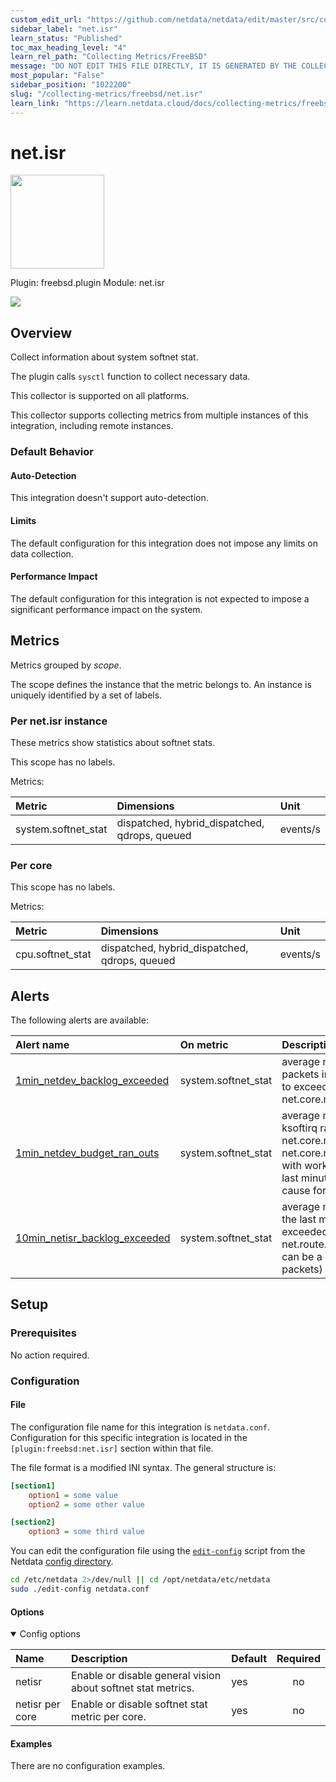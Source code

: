 ```yaml
---
custom_edit_url: "https://github.com/netdata/netdata/edit/master/src/collectors/freebsd.plugin/metadata.yaml"
sidebar_label: "net.isr"
learn_status: "Published"
toc_max_heading_level: "4"
learn_rel_path: "Collecting Metrics/FreeBSD"
message: "DO NOT EDIT THIS FILE DIRECTLY, IT IS GENERATED BY THE COLLECTOR'S metadata.yaml FILE"
most_popular: "False"
sidebar_position: "1022200"
slug: "/collecting-metrics/freebsd/net.isr"
learn_link: "https://learn.netdata.cloud/docs/collecting-metrics/freebsd/net.isr"
---
```



# net.isr


<img src="https://netdata.cloud/img/freebsd.svg" width="150"/>


Plugin: freebsd.plugin
Module: net.isr

<img src="https://img.shields.io/badge/maintained%20by-Netdata-%2300ab44" />

## Overview

Collect information about system softnet stat.

The plugin calls `sysctl` function to collect necessary data.

This collector is supported on all platforms.

This collector supports collecting metrics from multiple instances of this integration, including remote instances.


### Default Behavior

#### Auto-Detection

This integration doesn't support auto-detection.

#### Limits

The default configuration for this integration does not impose any limits on data collection.

#### Performance Impact

The default configuration for this integration is not expected to impose a significant performance impact on the system.


## Metrics

Metrics grouped by *scope*.

The scope defines the instance that the metric belongs to. An instance is uniquely identified by a set of labels.



### Per net.isr instance

These metrics show statistics about softnet stats.

This scope has no labels.

Metrics:

| Metric | Dimensions | Unit |
|:------|:----------|:----|
| system.softnet_stat | dispatched, hybrid_dispatched, qdrops, queued | events/s |

### Per core



This scope has no labels.

Metrics:

| Metric | Dimensions | Unit |
|:------|:----------|:----|
| cpu.softnet_stat | dispatched, hybrid_dispatched, qdrops, queued | events/s |



## Alerts


The following alerts are available:

| Alert name  | On metric | Description |
|:------------|:----------|:------------|
| [ 1min_netdev_backlog_exceeded ](https://github.com/netdata/netdata/blob/master/src/health/health.d/softnet.conf) | system.softnet_stat | average number of dropped packets in the last minute due to exceeded net.core.netdev_max_backlog |
| [ 1min_netdev_budget_ran_outs ](https://github.com/netdata/netdata/blob/master/src/health/health.d/softnet.conf) | system.softnet_stat | average number of times ksoftirq ran out of sysctl net.core.netdev_budget or net.core.netdev_budget_usecs with work remaining over the last minute (this can be a cause for dropped packets) |
| [ 10min_netisr_backlog_exceeded ](https://github.com/netdata/netdata/blob/master/src/health/health.d/softnet.conf) | system.softnet_stat | average number of drops in the last minute due to exceeded sysctl net.route.netisr_maxqlen (this can be a cause for dropped packets) |


## Setup

### Prerequisites

No action required.

### Configuration

#### File

The configuration file name for this integration is `netdata.conf`.
Configuration for this specific integration is located in the `[plugin:freebsd:net.isr]` section within that file.

The file format is a modified INI syntax. The general structure is:

```ini
[section1]
    option1 = some value
    option2 = some other value

[section2]
    option3 = some third value
```
You can edit the configuration file using the [`edit-config`](/docs/netdata-agent/configuration#edit-a-configuration-file-using-edit-config) script from the
Netdata [config directory](/docs/netdata-agent/configuration#the-netdata-config-directory).

```bash
cd /etc/netdata 2>/dev/null || cd /opt/netdata/etc/netdata
sudo ./edit-config netdata.conf
```
#### Options



<details open>
<summary>Config options</summary>

| Name | Description | Default | Required |
|:----|:-----------|:-------|:--------:|
| netisr | Enable or disable general vision about softnet stat metrics. | yes | no |
| netisr per core | Enable or disable softnet stat metric per core. | yes | no |

</details>

#### Examples
There are no configuration examples.



